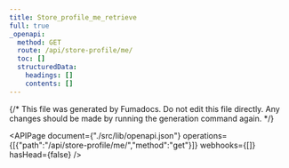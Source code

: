 ```yaml
---
title: Store_profile_me_retrieve
full: true
_openapi:
  method: GET
  route: /api/store-profile/me/
  toc: []
  structuredData:
    headings: []
    contents: []
---
```

{/* This file was generated by Fumadocs. Do not edit this file directly. Any changes should be made by running the generation command again. */\}

<APIPage document={"./src/lib/openapi.json"} operations={[{"path":"/api/store-profile/me/","method":"get"}]} webhooks={[]} hasHead={false} />
